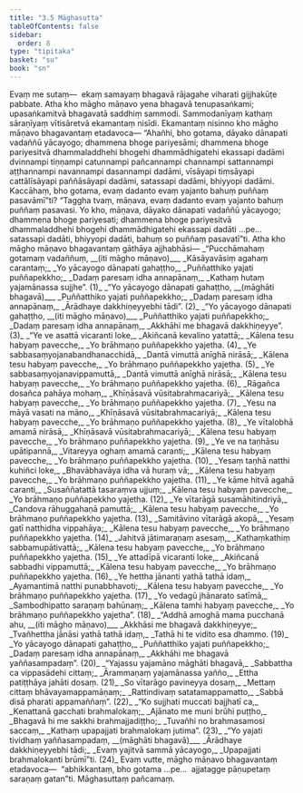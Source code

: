 ```yaml
---
title: "3.5 Māghasutta"
tableOfContents: false
sidebar:
  order: 8
type: "tipitaka"
basket: "su"
book: "sn"
---
```



<DynamicBreadcrumb />

<Paragraph number="568" book="sn">
Evaṃ me sutaṃ—  ekaṃ samayaṃ bhagavā rājagahe viharati gijjhakūṭe pabbate. Atha kho māgho māṇavo yena bhagavā tenupasaṅkami; upasaṅkamitvā bhagavatā saddhiṃ sammodi. Sammodanīyaṃ kathaṃ sāraṇīyaṃ vītisāretvā ekamantaṃ nisīdi. Ekamantaṃ nisinno kho māgho māṇavo bhagavantaṃ etadavoca—
</Paragraph>

<Paragraph number="569" book="sn">
“Ahañhi, bho gotama, dāyako dānapati vadaññū yācayogo; dhammena bhoge pariyesāmi; dhammena bhoge pariyesitvā dhammaladdhehi bhogehi dhammādhigatehi ekassapi dadāmi dvinnampi tiṇṇampi catunnampi pañcannampi channampi sattannampi aṭṭhannampi navannampi dasannampi dadāmi, vīsāyapi tiṃsāyapi cattālīsāyapi paññāsāyapi dadāmi, satassapi dadāmi, bhiyyopi dadāmi. Kaccāhaṃ, bho gotama, evaṃ dadanto evaṃ yajanto bahuṃ puññaṃ pasavāmī”ti?
</Paragraph>

<Paragraph number="570" book="sn">
“Taggha tvaṃ, māṇava, evaṃ dadanto evaṃ yajanto bahuṃ puññaṃ pasavasi. Yo kho, māṇava, dāyako dānapati vadaññū yācayogo; dhammena bhoge pariyesati; dhammena bhoge pariyesitvā dhammaladdhehi bhogehi dhammādhigatehi ekassapi dadāti …pe…  satassapi dadāti, bhiyyopi dadāti, bahuṃ so puññaṃ pasavatī”ti. Atha kho māgho māṇavo bhagavantaṃ gāthāya ajjhabhāsi—
</Paragraph>

<Division number="492" book="sn">

<Paragraph number="571" type="verses" book="sn">
_“Pucchāmahaṃ gotamaṃ vadaññuṃ, __(iti māgho māṇavo)___  
_Kāsāyavāsiṃ agahaṃ carantaṃ;_  
_Yo yācayogo dānapati gahaṭṭho,_  
_Puññatthiko yajati puññapekkho;_  
_Dadaṃ paresaṃ idha annapānaṃ,_  
_Kathaṃ hutaṃ yajamānassa sujjhe”. (1)_  

</Paragraph>

</Division>
<Division number="493" book="sn">

<Paragraph number="572" type="verses" book="sn">
_“Yo yācayogo dānapati gahaṭṭho, __(māghāti bhagavā)___  
_Puññatthiko yajati puññapekkho;_  
_Dadaṃ paresaṃ idha annapānaṃ,_  
_Ārādhaye dakkhiṇeyyebhi tādi”. (2)_  

</Paragraph>

</Division>
<Division number="494" book="sn">

<Paragraph number="573" type="verses" book="sn">
_“Yo yācayogo dānapati gahaṭṭho, __(iti māgho māṇavo)___  
_Puññatthiko yajati puññapekkho;_  
_Dadaṃ paresaṃ idha annapānaṃ,_  
_Akkhāhi me bhagavā dakkhiṇeyye”. (3)_  

</Paragraph>

</Division>
<Division number="495" book="sn">

<Paragraph number="574" type="verses" book="sn">
_“Ye ve asattā vicaranti loke,_  
_Akiñcanā kevalino yatattā;_  
_Kālena tesu habyaṃ pavecche,_  
_Yo brāhmaṇo puññapekkho yajetha. (4)_  

</Paragraph>

</Division>
<Division number="496" book="sn">

<Paragraph number="575" type="verses" book="sn">
_Ye sabbasaṃyojanabandhanacchidā,_  
_Dantā vimuttā anīghā nirāsā;_  
_Kālena tesu habyaṃ pavecche,_  
_Yo brāhmaṇo puññapekkho yajetha. (5)_  

</Paragraph>

</Division>
<Division number="497" book="sn">

<Paragraph number="576" type="verses" book="sn">
_Ye sabbasaṃyojanavippamuttā,_  
_Dantā vimuttā anīghā nirāsā;_  
_Kālena tesu habyaṃ pavecche,_  
_Yo brāhmaṇo puññapekkho yajetha. (6)_  

</Paragraph>

</Division>
<Division number="498" book="sn">

<Paragraph number="577" type="verses" book="sn">
_Rāgañca dosañca pahāya mohaṃ,_  
_Khīṇāsavā vūsitabrahmacariyā;_  
_Kālena tesu habyaṃ pavecche,_  
_Yo brāhmaṇo puññapekkho yajetha. (7)_  

</Paragraph>

</Division>
<Division number="499" book="sn">

<Paragraph number="578" type="verses" book="sn">
_Yesu na māyā vasati na māno,_  
_Khīṇāsavā vūsitabrahmacariyā;_  
_Kālena tesu habyaṃ pavecche,_  
_Yo brāhmaṇo puññapekkho yajetha. (8)_  

</Paragraph>

</Division>
<Division number="500" book="sn">

<Paragraph number="579" type="verses" book="sn">
_Ye vītalobhā amamā nirāsā,_  
_Khīṇāsavā vūsitabrahmacariyā;_  
_Kālena tesu habyaṃ pavecche,_  
_Yo brāhmaṇo puññapekkho yajetha. (9)_  

</Paragraph>

</Division>
<Division number="501" book="sn">

<Paragraph number="580" type="verses" book="sn">
_Ye ve na taṇhāsu upātipannā,_  
_Vitareyya oghaṃ amamā caranti;_  
_Kālena tesu habyaṃ pavecche,_  
_Yo brāhmaṇo puññapekkho yajetha. (10)_  

</Paragraph>

</Division>
<Division number="502" book="sn">

<Paragraph number="581" type="verses" book="sn">
_Yesaṃ taṇhā natthi kuhiñci loke,_  
_Bhavābhavāya idha vā huraṃ vā;_  
_Kālena tesu habyaṃ pavecche,_  
_Yo brāhmaṇo puññapekkho yajetha. (11)_  

</Paragraph>

</Division>
<Division number="503" book="sn">

<Paragraph number="582" type="verses" book="sn">
_Ye kāme hitvā agahā caranti,_  
_Susaññatattā tasaraṃva ujjuṃ;_  
_Kālena tesu habyaṃ pavecche,_  
_Yo brāhmaṇo puññapekkho yajetha. (12)_  

</Paragraph>

</Division>
<Division number="504" book="sn">

<Paragraph number="583" type="verses" book="sn">
_Ye vītarāgā susamāhitindriyā,_  
_Candova rāhuggahaṇā pamuttā;_  
_Kālena tesu habyaṃ pavecche,_  
_Yo brāhmaṇo puññapekkho yajetha. (13)_  

</Paragraph>

</Division>
<Division number="505" book="sn">

<Paragraph number="584" type="verses" book="sn">
_Samitāvino vītarāgā akopā,_  
_Yesaṃ gatī natthidha vippahāya;_  
_Kālena tesu habyaṃ pavecche,_  
_Yo brāhmaṇo puññapekkho yajetha. (14)_  

</Paragraph>

</Division>
<Division number="506" book="sn">

<Paragraph number="585" type="verses" book="sn">
_Jahitvā jātimaraṇaṃ asesaṃ,_  
_Kathaṃkathiṃ sabbamupātivattā;_  
_Kālena tesu habyaṃ pavecche,_  
_Yo brāhmaṇo puññapekkho yajetha. (15)_  

</Paragraph>

</Division>
<Division number="507" book="sn">

<Paragraph number="586" type="verses" book="sn">
_Ye attadīpā vicaranti loke,_  
_Akiñcanā sabbadhi vippamuttā;_  
_Kālena tesu habyaṃ pavecche,_  
_Yo brāhmaṇo puññapekkho yajetha. (16)_  

</Paragraph>

</Division>
<Division number="508" book="sn">

<Paragraph number="587" type="verses" book="sn">
_Ye hettha jānanti yathā tathā idaṃ,_  
_Ayamantimā natthi punabbhavoti;_  
_Kālena tesu habyaṃ pavecche,_  
_Yo brāhmaṇo puññapekkho yajetha. (17)_  

</Paragraph>

</Division>
<Division number="509" book="sn">

<Paragraph number="588" type="verses" book="sn">
_Yo vedagū jhānarato satīmā,_  
_Sambodhipatto saraṇaṃ bahūnaṃ;_  
_Kālena tamhi habyaṃ pavecche,_  
_Yo brāhmaṇo puññapekkho yajetha”. (18)_  

</Paragraph>

</Division>
<Division number="510" book="sn">

<Paragraph number="589" type="verses" book="sn">
_“Addhā amoghā mama pucchanā ahu, __(iti māgho māṇavo)___  
_Akkhāsi me bhagavā dakkhiṇeyye;_  
_Tvañhettha jānāsi yathā tathā idaṃ,_  
_Tathā hi te vidito esa dhammo. (19)_  

</Paragraph>

</Division>
<Division number="511" book="sn">

<Paragraph number="590" type="verses" book="sn">
_Yo yācayogo dānapati gahaṭṭho,_  
_Puññatthiko yajati puññapekkho;_  
_Dadaṃ paresaṃ idha annapānaṃ,_  
_Akkhāhi me bhagavā yaññasampadaṃ”. (20)_  

</Paragraph>

</Division>
<Division number="512" book="sn">

<Paragraph number="591" type="verses" book="sn">
_“Yajassu yajamāno māghāti bhagavā,_  
_Sabbattha ca vippasādehi cittaṃ;_  
_Ārammaṇaṃ yajamānassa yañño,_  
_Ettha patiṭṭhāya jahāti dosaṃ. (21)_  

</Paragraph>

</Division>
<Division number="513" book="sn">

<Paragraph number="592" type="verses" book="sn">
_So vītarāgo pavineyya dosaṃ,_  
_Mettaṃ cittaṃ bhāvayamappamāṇaṃ;_  
_Rattindivaṃ satatamappamatto,_  
_Sabbā disā pharati appamaññaṃ”. (22)_  

</Paragraph>

</Division>
<Division number="514" book="sn">

<Paragraph number="593" type="verses" book="sn">
_“Ko sujjhati muccati bajjhatī ca,_  
_Kenattanā gacchati brahmalokaṃ;_  
_Ajānato me muni brūhi puṭṭho,_  
_Bhagavā hi me sakkhi brahmajjadiṭṭho;_  
_Tuvañhi no brahmasamosi saccaṃ,_  
_Kathaṃ upapajjati brahmalokaṃ jutima”. (23)_  

</Paragraph>

</Division>
<Division number="515" book="sn">

<Paragraph number="594" type="verses" book="sn">
_“Yo yajati tividhaṃ yaññasampadaṃ, __(māghāti bhagavā)___  
_Ārādhaye dakkhiṇeyyebhi tādi;_  
_Evaṃ yajitvā sammā yācayogo,_  
_Upapajjati brahmalokanti brūmī”ti. (24)_  

</Paragraph>

<Paragraph number="595" book="sn">
Evaṃ vutte, māgho māṇavo bhagavantaṃ etadavoca—  “abhikkantaṃ, bho gotama …pe…  ajjatagge pāṇupetaṃ saraṇaṃ gatan”ti.

</Paragraph>
</Division>

<Paragraph number="596" type="center" book="sn">
Māghasuttaṃ pañcamaṃ.
</Paragraph>